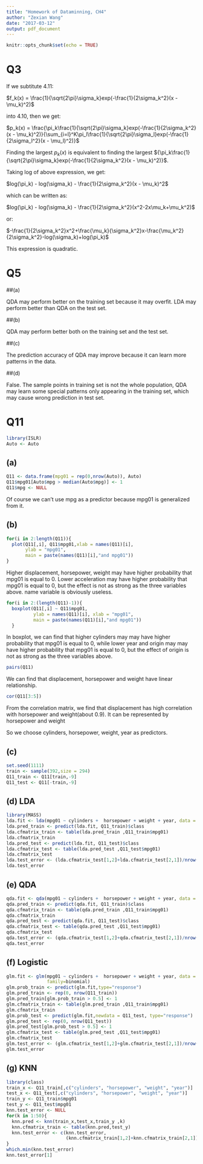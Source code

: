 ```yaml
---
title: "Homework of Dataminning, CH4"
author: "Zexian Wang"
date: "2017-03-12"
output: pdf_document
---
```


```r
knitr::opts_chunk$set(echo = TRUE)
```

# Q3

If we subtitute 4.11:

$f_k(x) = \frac{1}{\sqrt{2\pi}\sigma_k}exp(-\frac{1}{2\sigma_k^2}(x - \mu_k)^2)$

into 4.10, then we get:

$p_k(x) = \frac{\pi_k\frac{1}{\sqrt{2\pi}\sigma_k}exp(-\frac{1}{2\sigma_k^2}(x - \mu_k)^2)}{\sum_{i=l}^K\pi_l\frac{1}{\sqrt{2\pi}\sigma_l}exp(-\frac{1}{2\sigma_l^2}(x - \mu_l)^2)}$

Finding the largest $p_k(x)$ is equivalent to finding the largest ${\pi_k\frac{1}{\sqrt{2\pi}\sigma_k}exp(-\frac{1}{2\sigma_k^2}(x - \mu_k)^2)}$.

Taking log of above expression, we get:

$log(\pi_k) - log(\sigma_k) - \frac{1}{2\sigma_k^2}(x - \mu_k)^2$

which can be written as:

$log(\pi_k) - log(\sigma_k) - \frac{1}{2\sigma_k^2}(x^2-2x\mu_k+\mu_k^2)$

or:

$-\frac{1}{2\sigma_k^2}x^2+\frac{\mu_k}{\sigma_k^2}x-\frac{\mu_k^2}{2\sigma_k^2}-log(\sigma_k)+log(\pi_k)$

This expression is quadratic.

# Q5

##(a)

QDA may perform better on the training set because it may overfit. LDA may perform better than QDA on the test set.

##(b)

QDA may perform better both on the training set and the test set.

##(c)

The prediction accuracy of QDA may improve because it can learn more patterns in the data.

##(d)

False. The sample points in training set is not the whole population, QDA may learn some special patterns only appearing in the training set, which may cause wrong prediction in test set.
  
# Q11

```r
library(ISLR)
Auto <- Auto
```

## (a)

```r
Q11 <- data.frame(mpg01 = rep(0,nrow(Auto)), Auto)
Q11$mpg01[Auto$mpg > median(Auto$mpg)] <- 1
Q11$mpg <- NULL
```

Of course we can't use mpg as a predictor because mpg01 is generalized from it.

## (b)

```r
for(i in 2:length(Q11)){
  plot(Q11[,i], Q11$mpg01,xlab = names(Q11)[i], 
       ylab = "mpg01", 
       main = paste(names(Q11)[i],"and mpg01"))
}
```

Higher displacement, horsepower, weight may have higher probability that mpg01 is equal to 0. Lower acceleration may have higher probability that mpg01 is equal to 0, but the effect is not as strong as the three variables above. name variable is obviously useless.

```r
for(i in 2:(length(Q11)-1)){
  boxplot(Q11[,i] ~ Q11$mpg01,
          ylab = names(Q11)[i], xlab = "mpg01", 
          main = paste(names(Q11)[i],"and mpg01"))
  }
```

In boxplot, we can find that higher cylinders may may have higher probability that mpg01 is equal to 0, while lower year and origin may may have higher probability that mpg01 is equal to 0, but the effect of origin is not as strong as the three variables above.

```r
pairs(Q11)
```

We can find that displacement, horsepower and weight have linear relationship.

```r
cor(Q11[3:5])
```

From the correlation matrix, we find that displacement has high correlation with horsepower and weight(about 0.9). It can be represented by horsepower and weight

So we choose cylinders, horsepower, weight, year as predictors.

## (c)

```r
set.seed(1111)
train <- sample(392,size = 294)
Q11_train <- Q11[train,-9]
Q11_test <- Q11[-train,-9]
```

## (d) LDA

```r
library(MASS)
lda.fit <- lda(mpg01 ~ cylinders +  horsepower + weight + year, data = Q11_train)
lda.pred_train <- predict(lda.fit, Q11_train)$class
lda.cfmatrix_train <- table(lda.pred_train ,Q11_train$mpg01)
lda.cfmatrix_train
lda.pred_test <- predict(lda.fit, Q11_test)$class
lda.cfmatrix_test <- table(lda.pred_test ,Q11_test$mpg01)
lda.cfmatrix_test
lda.test_error <- (lda.cfmatrix_test[1,2]+lda.cfmatrix_test[2,1])/nrow(Q11_test)
lda.test_error
```

## (e) QDA

```r
qda.fit <- qda(mpg01 ~ cylinders +  horsepower + weight + year, data = Q11_train)
qda.pred_train <- predict(qda.fit, Q11_train)$class
qda.cfmatrix_train <- table(qda.pred_train ,Q11_train$mpg01)
qda.cfmatrix_train
qda.pred_test <- predict(qda.fit, Q11_test)$class
qda.cfmatrix_test <- table(qda.pred_test ,Q11_test$mpg01)
qda.cfmatrix_test
qda.test_error <- (qda.cfmatrix_test[1,2]+qda.cfmatrix_test[2,1])/nrow(Q11_test)
qda.test_error
```

## (f) Logistic

```r
glm.fit <- glm(mpg01 ~ cylinders +  horsepower + weight + year, data = Q11_train,
               family=binomial)
glm.prob_train <- predict(glm.fit,type="response")
glm.pred_train <- rep(0, nrow(Q11_train))
glm.pred_train[glm.prob_train > 0.5] <- 1
glm.cfmatrix_train <- table(glm.pred_train ,Q11_train$mpg01)
glm.cfmatrix_train
glm.prob_test <- predict(glm.fit,newdata = Q11_test, type="response")
glm.pred_test <- rep(0, nrow(Q11_test))
glm.pred_test[glm.prob_test > 0.5] <- 1
glm.cfmatrix_test <- table(glm.pred_test ,Q11_test$mpg01)
glm.cfmatrix_test
glm.test_error <- (glm.cfmatrix_test[1,2]+glm.cfmatrix_test[2,1])/nrow(Q11_test)
glm.test_error
```

## (g) KNN

```r
library(class)
train_x <- Q11_train[,c("cylinders", "horsepower", "weight", "year")]
test_x <- Q11_test[,c("cylinders", "horsepower", "weight", "year")]
train_y <- Q11_train$mpg01
test_y <- Q11_test$mpg01
knn.test_error <- NULL
for(k in 1:50){
  knn.pred <- knn(train_x,test_x,train_y ,k)
  knn.cfmatrix_train <- table(knn.pred,test_y)
  knn.test_error <- c(knn.test_error, 
                      (knn.cfmatrix_train[1,2]+knn.cfmatrix_train[2,1])/nrow(Q11_test))
}
which.min(knn.test_error)
knn.test_error[1]
```





